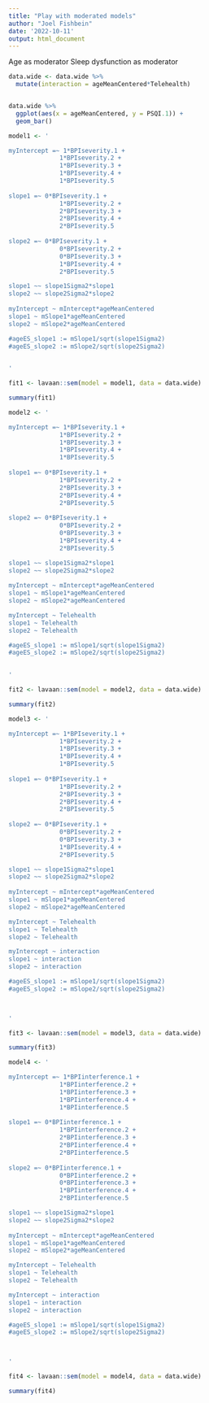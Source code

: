 ```yaml
---
title: "Play with moderated models"
author: "Joel Fishbein"
date: '2022-10-11'
output: html_document
---
```


Age as moderator
Sleep dysfunction as moderator 

```r

data.wide <- data.wide %>%
  mutate(interaction = ageMeanCentered*Telehealth)


data.wide %>%
  ggplot(aes(x = ageMeanCentered, y = PSQI.1)) +
  geom_bar()

```

```r

model1 <- '

myIntercept =~ 1*BPIseverity.1 +
              1*BPIseverity.2 +
              1*BPIseverity.3 +
              1*BPIseverity.4 +
              1*BPIseverity.5
              
slope1 =~ 0*BPIseverity.1 +
              1*BPIseverity.2 +
              2*BPIseverity.3 +
              2*BPIseverity.4 +
              2*BPIseverity.5
              
slope2 =~ 0*BPIseverity.1 +
              0*BPIseverity.2 +
              0*BPIseverity.3 +
              1*BPIseverity.4 +
              2*BPIseverity.5

slope1 ~~ slope1Sigma2*slope1
slope2 ~~ slope2Sigma2*slope2
              
myIntercept ~ mIntercept*ageMeanCentered
slope1 ~ mSlope1*ageMeanCentered
slope2 ~ mSlope2*ageMeanCentered

#ageES_slope1 := mSlope1/sqrt(slope1Sigma2)
#ageES_slope2 := mSlope2/sqrt(slope2Sigma2)

              
'

fit1 <- lavaan::sem(model = model1, data = data.wide)

summary(fit1)

```


```r

model2 <- '

myIntercept =~ 1*BPIseverity.1 +
              1*BPIseverity.2 +
              1*BPIseverity.3 +
              1*BPIseverity.4 +
              1*BPIseverity.5
              
slope1 =~ 0*BPIseverity.1 +
              1*BPIseverity.2 +
              2*BPIseverity.3 +
              2*BPIseverity.4 +
              2*BPIseverity.5
              
slope2 =~ 0*BPIseverity.1 +
              0*BPIseverity.2 +
              0*BPIseverity.3 +
              1*BPIseverity.4 +
              2*BPIseverity.5

slope1 ~~ slope1Sigma2*slope1
slope2 ~~ slope2Sigma2*slope2
              
myIntercept ~ mIntercept*ageMeanCentered
slope1 ~ mSlope1*ageMeanCentered
slope2 ~ mSlope2*ageMeanCentered

myIntercept ~ Telehealth
slope1 ~ Telehealth
slope2 ~ Telehealth

#ageES_slope1 := mSlope1/sqrt(slope1Sigma2)
#ageES_slope2 := mSlope2/sqrt(slope2Sigma2)

              
'

fit2 <- lavaan::sem(model = model2, data = data.wide)

summary(fit2)

```

```r

model3 <- '

myIntercept =~ 1*BPIseverity.1 +
              1*BPIseverity.2 +
              1*BPIseverity.3 +
              1*BPIseverity.4 +
              1*BPIseverity.5
              
slope1 =~ 0*BPIseverity.1 +
              1*BPIseverity.2 +
              2*BPIseverity.3 +
              2*BPIseverity.4 +
              2*BPIseverity.5
              
slope2 =~ 0*BPIseverity.1 +
              0*BPIseverity.2 +
              0*BPIseverity.3 +
              1*BPIseverity.4 +
              2*BPIseverity.5

slope1 ~~ slope1Sigma2*slope1
slope2 ~~ slope2Sigma2*slope2
              
myIntercept ~ mIntercept*ageMeanCentered
slope1 ~ mSlope1*ageMeanCentered
slope2 ~ mSlope2*ageMeanCentered

myIntercept ~ Telehealth
slope1 ~ Telehealth
slope2 ~ Telehealth

myIntercept ~ interaction
slope1 ~ interaction
slope2 ~ interaction

#ageES_slope1 := mSlope1/sqrt(slope1Sigma2)
#ageES_slope2 := mSlope2/sqrt(slope2Sigma2)


              
'

fit3 <- lavaan::sem(model = model3, data = data.wide)

summary(fit3)

```


```r

model4 <- '

myIntercept =~ 1*BPIinterference.1 +
              1*BPIinterference.2 +
              1*BPIinterference.3 +
              1*BPIinterference.4 +
              1*BPIinterference.5
              
slope1 =~ 0*BPIinterference.1 +
              1*BPIinterference.2 +
              2*BPIinterference.3 +
              2*BPIinterference.4 +
              2*BPIinterference.5
              
slope2 =~ 0*BPIinterference.1 +
              0*BPIinterference.2 +
              0*BPIinterference.3 +
              1*BPIinterference.4 +
              2*BPIinterference.5

slope1 ~~ slope1Sigma2*slope1
slope2 ~~ slope2Sigma2*slope2
              
myIntercept ~ mIntercept*ageMeanCentered
slope1 ~ mSlope1*ageMeanCentered
slope2 ~ mSlope2*ageMeanCentered

myIntercept ~ Telehealth
slope1 ~ Telehealth
slope2 ~ Telehealth

myIntercept ~ interaction
slope1 ~ interaction
slope2 ~ interaction

#ageES_slope1 := mSlope1/sqrt(slope1Sigma2)
#ageES_slope2 := mSlope2/sqrt(slope2Sigma2)


              
'

fit4 <- lavaan::sem(model = model4, data = data.wide)

summary(fit4)

```